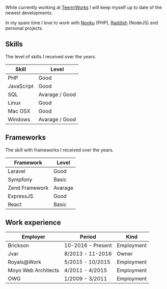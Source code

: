 While currently working at [TeemrWorks](http://teemr.works) I will keep myself up to date of the newest developments.

In my spare time I love to work with [Nooku](http://nooku.org) (PHP), [Raddish](http://getraddish.com) (NodeJS) and personal projects.

## Skills
The level of skills I received over the years.

Skill   | Level
------- | -----
PHP     | Good
JavaScript  | Good
SQL | Avarage / Good
Linux | Good
Mac OSX | Good
Windows | Avarage / Good

## Frameworks
The skill with frameworks I received over the years.

Framework | Level
--------- | -----
Laravel | Good
Sympfony | Basic
Zend Framework | Avarage
ExpressJS | Good
React | Basic

## Work experience

Employer | Period | Kind
-------- | ------ | ----
Brickson | 10-2016 - Present | Employment
Jvar | 8/2013 - 11-2016 | Owner
Royals@Work | 5/2015 - 10/2015 | Employment
Moyo Web Architects | 4/2011 - 4/2015 | Employment
OWG | 1/2009 - 3/2011 | Employment

